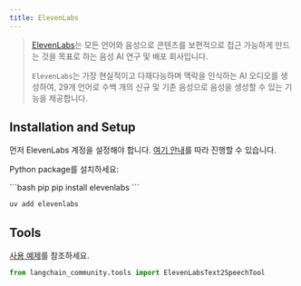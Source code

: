 ```yaml
---
title: ElevenLabs
---
```


>[ElevenLabs](https://elevenlabs.io/about)는 모든 언어와 음성으로 콘텐츠를 보편적으로 접근 가능하게 만드는 것을 목표로 하는 음성 AI 연구 및 배포 회사입니다.
>
>`ElevenLabs`는 가장 현실적이고 다재다능하며 맥락을 인식하는 AI 오디오를 생성하여, 29개 언어로 수백 개의 신규 및 기존 음성으로 음성을 생성할 수 있는 기능을 제공합니다.

## Installation and Setup

먼저 ElevenLabs 계정을 설정해야 합니다. [여기 안내](https://docs.elevenlabs.io/welcome/introduction)를 따라 진행할 수 있습니다.

Python package를 설치하세요:

<CodeGroup>
```bash pip
pip install elevenlabs
```

```bash uv
uv add elevenlabs
```
</CodeGroup>

## Tools

[사용 예제](/oss/integrations/tools/eleven_labs_tts)를 참조하세요.

```python
from langchain_community.tools import ElevenLabsText2SpeechTool
```